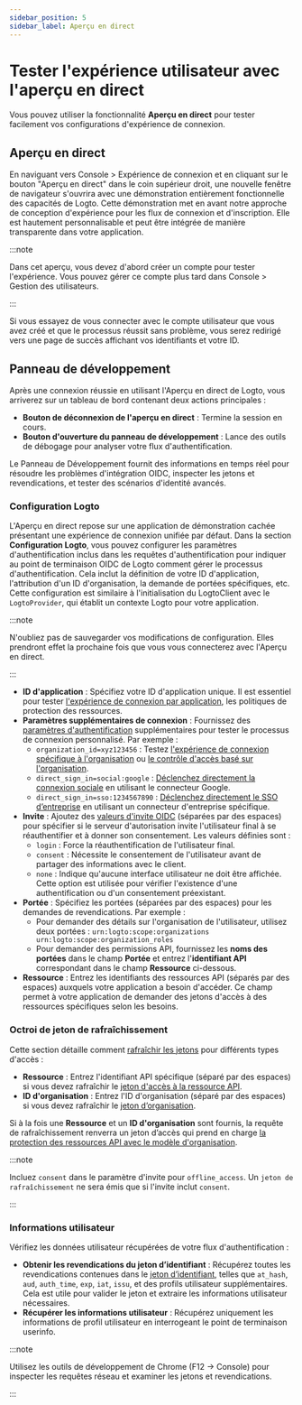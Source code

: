 ```yaml
---
sidebar_position: 5
sidebar_label: Aperçu en direct
---
```


# Tester l'expérience utilisateur avec l'aperçu en direct

Vous pouvez utiliser la fonctionnalité **Aperçu en direct** pour tester facilement vos configurations d'expérience de connexion.

## Aperçu en direct

En naviguant vers <CloudLink to="/sign-in-experience">Console > Expérience de connexion</CloudLink> et en cliquant sur le bouton "Aperçu en direct" dans le coin supérieur droit, une nouvelle fenêtre de navigateur s'ouvrira avec une démonstration entièrement fonctionnelle des capacités de Logto. Cette démonstration met en avant notre approche de conception d'expérience pour les flux de connexion et d'inscription. Elle est hautement personnalisable et peut être intégrée de manière transparente dans votre application.

:::note

Dans cet aperçu, vous devez d'abord créer un compte pour tester l'expérience. Vous pouvez gérer ce compte plus tard dans <CloudLink to="/user-management">Console > Gestion des utilisateurs</CloudLink>.

:::

Si vous essayez de vous connecter avec le compte utilisateur que vous avez créé et que le processus réussit sans problème, vous serez redirigé vers une page de succès affichant vos identifiants et votre ID.

## Panneau de développement

Après une connexion réussie en utilisant l'Aperçu en direct de Logto, vous arriverez sur un tableau de bord contenant deux actions principales :

- **Bouton de déconnexion de l'aperçu en direct** : Termine la session en cours.
- **Bouton d'ouverture du panneau de développement** : Lance des outils de débogage pour analyser votre flux d'authentification.

Le Panneau de Développement fournit des informations en temps réel pour résoudre les problèmes d'intégration OIDC, inspecter les jetons et revendications, et tester des scénarios d'identité avancés.

### Configuration Logto

L'Aperçu en direct repose sur une application de démonstration cachée présentant une expérience de connexion unifiée par défaut. Dans la section **Configuration Logto**, vous pouvez configurer les paramètres d'authentification inclus dans les requêtes d'authentification pour indiquer au point de terminaison OIDC de Logto comment gérer le processus d'authentification. Cela inclut la définition de votre ID d'application, l'attribution d'un ID d'organisation, la demande de portées spécifiques, etc. Cette configuration est similaire à l'initialisation du LogtoClient avec le `LogtoProvider`, qui établit un contexte Logto pour votre application.

:::note

N'oubliez pas de sauvegarder vos modifications de configuration. Elles prendront effet la prochaine fois que vous vous connecterez avec l'Aperçu en direct.

:::

- **ID d'application** : Spécifiez votre ID d'application unique. Il est essentiel pour tester [l'expérience de connexion par application](/customization/match-your-brand#app-specific-branding), les politiques de protection des ressources.
- **Paramètres supplémentaires de connexion** : Fournissez des [paramètres d'authentification](/end-user-flows/authentication-parameters) supplémentaires pour tester le processus de connexion personnalisé. Par exemple :
  - `organization_id=xyz123456` : Testez [l'expérience de connexion spécifique à l'organisation](/customization/match-your-brand#organization-specific-branding) ou [le contrôle d'accès basé sur l'organisation](/authorization/organization-template/protect-organization-resources).
  - `direct_sign_in=social:google` : [Déclenchez directement la connexion sociale](/end-user-flows/authentication-parameters/direct-sign-in#social-sign-in) en utilisant le connecteur Google.
  - `direct_sign_in=sso:1234567890` : [Déclenchez directement le SSO d’entreprise](/end-user-flows/authentication-parameters/direct-sign-in#enterprise-sso) en utilisant un connecteur d'entreprise spécifique.
- **Invite** : Ajoutez des [valeurs d'invite OIDC](https://blog.logto.io/introducing-oidc-prompt) (séparées par des espaces) pour spécifier si le serveur d'autorisation invite l'utilisateur final à se réauthentifier et à donner son consentement. Les valeurs définies sont :
  - `login` : Force la réauthentification de l'utilisateur final.
  - `consent` : Nécessite le consentement de l'utilisateur avant de partager des informations avec le client.
  - `none` : Indique qu'aucune interface utilisateur ne doit être affichée. Cette option est utilisée pour vérifier l'existence d'une authentification ou d'un consentement préexistant.
- **Portée** : Spécifiez les portées (séparées par des espaces) pour les demandes de revendications. Par exemple :
  - Pour demander des détails sur l'organisation de l'utilisateur, utilisez deux portées : `urn:logto:scope:organizations urn:logto:scope:organization_roles`
  - Pour demander des permissions API, fournissez les **noms des portées** dans le champ **Portée** et entrez l'**identifiant API** correspondant dans le champ **Ressource** ci-dessous.
- **Ressource** : Entrez les identifiants des ressources API (séparés par des espaces) auxquels votre application a besoin d'accéder. Ce champ permet à votre application de demander des jetons d'accès à des ressources spécifiques selon les besoins.

### Octroi de jeton de rafraîchissement

Cette section détaille comment [rafraîchir les jetons](https://auth-wiki.logto.io/refresh-token) pour différents types d'accès :

- **Ressource** : Entrez l'identifiant API spécifique (séparé par des espaces) si vous devez rafraîchir le [jeton d'accès à la ressource API](/authorization/api-resources/protect-your-api).
- **ID d'organisation** : Entrez l'ID d'organisation (séparé par des espaces) si vous devez rafraîchir le [jeton d’organisation](/authorization/organization-template/protect-organization-resources#step-2-fetch-organization-token).

Si à la fois une **Ressource** et un **ID d'organisation** sont fournis, la requête de rafraîchissement renverra un jeton d’accès qui prend en charge [la protection des ressources API avec le modèle d'organisation](/authorization/organization-template/protect-api-reources).

:::note

Incluez `consent` dans le paramètre d'invite pour `offline_access`. Un `jeton de rafraîchissement` ne sera émis que si l'invite inclut `consent`.

:::

### Informations utilisateur

Vérifiez les données utilisateur récupérées de votre flux d'authentification :

- **Obtenir les revendications du jeton d’identifiant** : Récupérez toutes les revendications contenues dans le [jeton d’identifiant](https://auth-wiki.logto.io/id-token), telles que `at_hash`, `aud`, `auth_time`, `exp`, `iat`, `issu`, et des profils utilisateur supplémentaires. Cela est utile pour valider le jeton et extraire les informations utilisateur nécessaires.
- **Récupérer les informations utilisateur** : Récupérez uniquement les informations de profil utilisateur en interrogeant le point de terminaison userinfo.

:::note

Utilisez les outils de développement de Chrome (F12 → Console) pour inspecter les requêtes réseau et examiner les jetons et revendications.

:::
